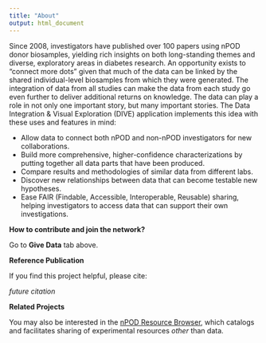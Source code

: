 ```yaml
---
title: "About"
output: html_document
---
```


Since 2008, investigators have published over 100 papers using nPOD donor biosamples, yielding rich insights on both long-standing themes and diverse, exploratory areas in diabetes research. An opportunity exists to "connect more dots" given that much of the data can be linked by the shared individual-level biosamples from which they were generated. The integration of data from all studies can make the data from each study go even further to deliver additional returns on knowledge. The data can play a role in not only one important story, but many important stories. The Data Integration & Visual Exploration (DIVE) application implements this idea with these uses and features in mind:

- Allow data to connect both nPOD and non-nPOD investigators for new collaborations.
- Build more comprehensive, higher-confidence characterizations by putting together all data parts that have been produced.
- Compare results and methodologies of similar data from different labs.
- Discover new relationships between data that can become testable new hypotheses.
- Ease FAIR (Findable, Accessible, Interoperable, Reusable) sharing, helping investigators to access data that can support their own investigations.

**How to contribute and join the network?**

Go to **Give Data** tab above.

**Reference Publication**

If you find this project helpful, please cite:

_future citation_

**Related Projects**

You may also be interested in the [nPOD Resource Browser](http://www.example.com), which catalogs and facilitates sharing of experimental resources *other* than data.
